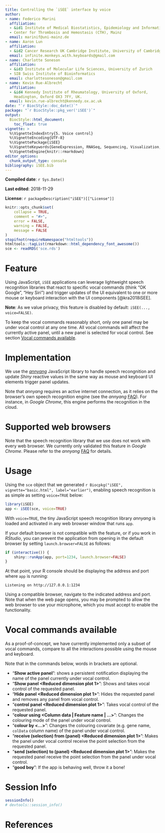 ```yaml
---
title: Controlling the `iSEE` interface by voice
author:
- name: Federico Marini
  affiliation: 
  - &id1 Institute of Medical Biostatistics, Epidemiology and Informatics (IMBEI), Mainz
  - Center for Thrombosis and Hemostasis (CTH), Mainz
  email: marinif@uni-mainz.de
- name: Aaron Lun
  affiliation: 
  - &id2 Cancer Research UK Cambridge Institute, University of Cambridge
  email: infinite.monkeys.with.keyboards@gmail.com 
- name: Charlotte Soneson
  affiliation: 
  - &id3 Institute of Molecular Life Sciences, University of Zurich
  - SIB Swiss Institute of Bioinformatics
  email: charlottesoneson@gmail.com
- name: Kevin Rue-Albrecht
  affiliation: 
  - &id4 Kennedy Institute of Rheumatology, University of Oxford,
    Headington, Oxford OX3 7FY, UK.
  email: kevin.rue-albrecht@kennedy.ox.ac.uk
date: "`r BiocStyle::doc_date()`"
package: "`r BiocStyle::pkg_ver('iSEE')`"
output: 
  BiocStyle::html_document:
    toc_float: true
vignette: >
  %\VignetteIndexEntry{5. Voice control}
  %\VignetteEncoding{UTF-8}  
  %\VignettePackage{iSEE}
  %\VignetteKeywords{GeneExpression, RNASeq, Sequencing, Visualization, QualityControl, GUI}
  %\VignetteEngine{knitr::rmarkdown}
editor_options: 
  chunk_output_type: console
bibliography: iSEE.bib
---
```


**Compiled date**: `r Sys.Date()`

**Last edited**: 2018-11-29

**License**: `r packageDescription("iSEE")[["License"]]`

```r
knitr::opts_chunk$set(
    collapse = TRUE,
    comment = "#>",
    error = FALSE,
    warning = FALSE,
    message = FALSE
)
stopifnot(requireNamespace("htmltools"))
htmltools::tagList(rmarkdown::html_dependency_font_awesome())
sce <- readRDS('sce.rds')
```

# Feature

Using JavaScript, `iSEE` applications can leverage lightweight speech recognition libraries that react to specific vocal commands (think "OK Google", "Hey Siri") and trigger updates of the UI equivalent to one or more mouse or keyboard interaction with the UI components [@kra2018iSEE].

**Note**: As we value privacy, this feature is disabled by default: `iSEE(..., voice=FALSE)`.

To keep the vocal commands reasonably short, only one panel may be under vocal control at any one time.
All vocal commands will affect the currently active panel, until a new panel is selected for vocal control.
See section [Vocal commands available](#availableVocalCommands).

# Implementation

We use the [_annyang_](https://github.com/TalAter/annyang) JavaScript library to handle speech recongnition and update _Shiny_ reactive values in the same way as mouse and keyboard UI elements trigger panel updates.

Note that _annyang_ requires an active internet connection, as it relies on the browser's own speech recognition engine (see the _annyang_ [FAQ](https://github.com/TalAter/annyang/blob/master/docs/FAQ.md#can-annyang-work-offline)).
For instance, in _Google Chrome_, this engine performs the recognition in the cloud.

# Supported web browsers

Note that the speech recognition library that we use does not work with every web browser.
We currently only validated this feature in _Google Chrome_.
Please refer to the _annyang_ [FAQ](https://github.com/TalAter/annyang/blob/master/docs/FAQ.md#which-browsers-are-supported) for details.

# Usage

Using the `sce` object that we generated `r Biocpkg("iSEE", vignette="basic.html", label="earlier")`, enabling speech recognition is as simple as setting `voice=TRUE` below:

```r
library(iSEE)
app <- iSEE(sce, voice=TRUE)
```

With `voice=TRUE`, the tiny JavaScript speech recognition library _annyang_ is loaded and activated in any web browser window that runs `app`.

If your default browser is not compatible with the feature, or if you work in _RStudio_, you can prevent the application from opening in the default browser by setting `launch.browser=FALSE` as follows:

```r
if (interactive()) {
    shiny::runApp(app, port=1234, launch.browser=FALSE)
}
```

At that point, your R console should be displaying the address and port where `app` is running:

```
Listening on http://127.0.0.1:1234
```

Using a compatible browser, navigate to the indicated address and port.
Note that when the web page opens, you may be prompted to allow the web browser to use your microphone, which you must accept to enable the functionality.

# Vocal commands available {#availableVocalCommands}

As a proof-of-concept, we have currently implemented only a subset of vocal commands, compare to all the interactions possible using the mouse and keyboard.

Note that in the commands below, words in brackets are optional.

* "**Show active panel**": shows a persistent notification displaying the name of the panel currently under vocal control.
* "**Show panel <Reduced dimension plot 1>**": Shows and takes vocal control of the requested panel.
* "**Hide panel <Reduced dimension plot 1>**": Hides the requested panel and removes any panel from vocal control.
* "**control panel <Reduced dimension plot 1>**": Takes vocal control of the requested panel.
* "**colour using <Column data | Feature name | ...>**": Changes the colouring mode of the panel under vocal control.
* "**colour by <...>**": Changes the colouring covariate (e.g. gene name, `colData` column name) of the panel under vocal control.
* "**receive (selection) from (panel) <Reduced dimension plot 1>**": Makes the panel under vocal control receive the point selection from the requested panel.
* "**send (selection) to (panel) <Reduced dimension plot 1>**": Makes the requested panel receive the point selection from the panel under vocal control.
* "**good boy**": If the app is behaving well, throw it a bone!

# Session Info {.unnumbered}

```r
sessionInfo()
# devtools::session_info()
```

# References {.unnumbered}
